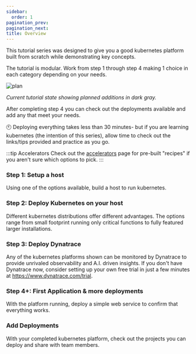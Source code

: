 ---
sidebar:
  order: 1
pagination_prev:
pagination_next:
title: Overview
---

This tutorial series was designed to give you a good kubernetes platform built from scratch while demonstrating key concepts.

The tutorial is modular. Work from step 1 through step 4 making 1 choice in each category depending on your needs.

![plan](/src/img/plan.jpg)

_Current tutorial state showing planned additions in dark gray._

After completing step 4 you can check out the deployments available and add any that meet your needs.

:clock10: Deploying everything takes less than 30 minutes- but if you are learning kubernetes (the intention of this series), allow time to check out the links/tips provided and practice as you go.

:::tip Accelerators
Check out the [accelerators](/docs/accelerator-azure) page for pre-built "recipes" if you aren't sure which options to pick.
:::

### Step 1: Setup a host

Using one of the options available, build a host to run kubernetes.

### Step 2: Deploy Kubernetes on your host

Different kubernetes distributions offer different advantages. The options range from small footprint running only critical functions to fully featured larger installations.

### Step 3: Deploy Dynatrace

Any of the kubernetes platforms shown can be monitored by Dynatrace to provide unrivaled observability and A.I. driven insights. If you don't have Dynatrace now, consider setting up your own free trial in just a few minutes at https://www.dynatrace.com/trial.

### Step 4+: First Application & more deployments

With the platform running, deploy a simple web service to confirm that everything works.

### Add Deployments

With your completed kubernetes platform, check out the projects you can deploy and share with team members.
